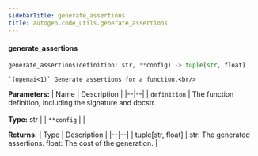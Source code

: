 ```yaml
---
sidebarTitle: generate_assertions
title: autogen.code_utils.generate_assertions
---
```


<code class="doc-symbol doc-symbol-heading doc-symbol-function"></code>
#### generate_assertions

```python
generate_assertions(definition: str, **config) -> tuple[str, float]
```

    `(openai<1)` Generate assertions for a function.<br/>

<b>Parameters:</b>
| Name | Description |
|--|--|
| `definition` | The function definition, including the signature and docstr.<br/><br/>**Type:** str |
| `**config` |  |

<b>Returns:</b>
| Type | Description |
|--|--|
| tuple[str, float] | str: The generated assertions. float: The cost of the generation. |

<br />